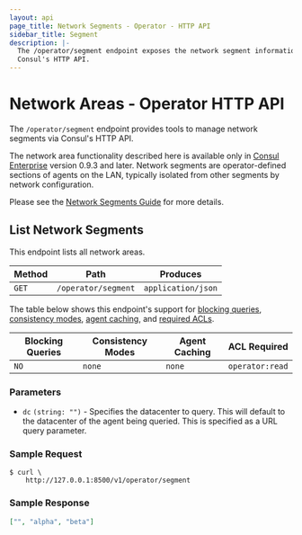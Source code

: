 ```yaml
---
layout: api
page_title: Network Segments - Operator - HTTP API
sidebar_title: Segment
description: |-
  The /operator/segment endpoint exposes the network segment information via
  Consul's HTTP API.
---
```


# Network Areas - Operator HTTP API

<EnterpriseAlert />

The `/operator/segment` endpoint provides tools to manage network segments via
Consul's HTTP API.

The network area functionality described here is available only in
[Consul Enterprise](https://www.hashicorp.com/products/consul/) version 0.9.3 and
later. Network segments are operator-defined sections of agents on the LAN, typically
isolated from other segments by network configuration.

Please see the [Network Segments Guide](https://learn.hashicorp.com/consul/day-2-operations/network-segments) for more details.

## List Network Segments

This endpoint lists all network areas.

| Method | Path                | Produces           |
| ------ | ------------------- | ------------------ |
| `GET`  | `/operator/segment` | `application/json` |

The table below shows this endpoint's support for
[blocking queries](/api/features/blocking),
[consistency modes](/api/features/consistency),
[agent caching](/api/features/caching), and
[required ACLs](/api#authentication).

| Blocking Queries | Consistency Modes | Agent Caching | ACL Required    |
| ---------------- | ----------------- | ------------- | --------------- |
| `NO`             | `none`            | `none`        | `operator:read` |

### Parameters

- `dc` `(string: "")` - Specifies the datacenter to query. This will default to
  the datacenter of the agent being queried. This is specified as a URL query
  parameter.

### Sample Request

```shell-session
$ curl \
    http://127.0.0.1:8500/v1/operator/segment
```

### Sample Response

```json
["", "alpha", "beta"]
```
